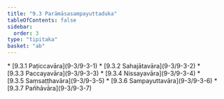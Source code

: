 ```yaml
---
title: "9.3 Parāmāsasampayuttaduka"
tableOfContents: false
sidebar:
  order: 3
type: "tipitaka"
basket: "ab"
---
```



<DynamicBreadcrumb />



<TableOfContents>
* [9.3.1 Paṭiccavāra](9-3/9-3-1)
* [9.3.2 Sahajātavāra](9-3/9-3-2)
* [9.3.3 Paccayavāra](9-3/9-3-3)
* [9.3.4 Nissayavāra](9-3/9-3-4)
* [9.3.5 Saṃsaṭṭhavāra](9-3/9-3-5)
* [9.3.6 Sampayuttavāra](9-3/9-3-6)
* [9.3.7 Pañhāvāra](9-3/9-3-7)
</TableOfContents>